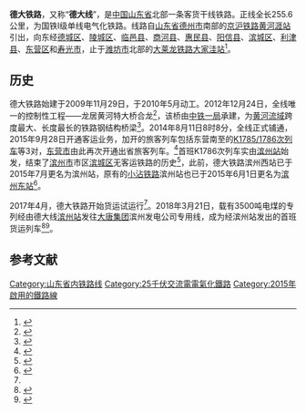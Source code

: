 {{Infobox rail system-route
|rail_name= 德大铁路
|box_width=350px
|other_name= 徳大线
|name_bgcolor=
|banner_color=blue
|sec_banner_color=
|third_banner_color=
|logo_filename=
|image_width= 250px
|logo_bgcolor=
|logo_note=
|image=Dezhou-Dajiawa_Railway_Yellow_River_Bridge.jpg
|caption=K1531次列车通过德大铁路龙居黄河特大桥
|system_map= 
|mapimage_width= 
|map_bgcolor=
|locale= {{PRC}}
|service_type= 
|network= 
|start= [[黄河涯站|黄河涯站]]、[[大家洼站|大家洼站]]
|begin_operation= 2015年9月28日
|end_operation=
|operation_note=
|system_length= 255.6公里
|length_in_operation=
|total_length=
|line_title= 正线
|lines= 1（[[单线铁路|单线铁路]]）
|stations= 22座<ref>{{cite web |title=德大铁路开通 |url=http://www.shandong.gov.cn/art/2015/9/29/art_322_65767.html |website=山东省人民政府 |date=2015-09-29 |archiveurl=https://archive.is/20170524035142/http://www.shandong.gov.cn/art/2015/9/29/art_322_65767.html |archivedate=2017年5月24日 |deadurl=yes |df= }}</ref>
|route_title= 线路
|main_route=
|secondary_route=
|branch_route=
|standard= [[国铁I级|国铁I级]]
|main_stations= [[滨州站|滨州站]]、[[东营南站|东营南站]]
|ridership=
|fleet_size=
|max_speed= 160公里/小时
|track_gauge= 1435毫米（[[标准轨|标准轨]]）
|min_radius= 一般地段3500米，困难地段2800米<ref>{{cite web|title=德龙烟铁路龙烟段计划2016年开通 大莱龙段处可研阶段 |url=http://news.iqilu.com/shandong/yuanchuang/2015/0928/2560349.shtml |website=齐鲁网 |date=2015-09-28 |archiveurl=https://archive.is/20170524041113/http://news.iqilu.com/shandong/yuanchuang/2015/0928/2560349.shtml |archivedate=2017-05-24 |deadurl=yes }}</ref>
|max_grade= 
|distance_between_mainlines= 
|block_signal= [[自动闭塞|自动闭塞]]<ref>{{cite web |title=德大铁路概况 |website=滨州市铁路局 |date=2010-04-25 |url=http://www.bztlj.com/zhengwu/2015-03-30/128.html |access-date=2018-04-05 |archive-url=https://web.archive.org/web/20180406040509/http://www.bztlj.com/zhengwu/2015-03-30/128.html |archive-date=2018-04-06 |dead-url=yes }}</ref>
|rollingstock= [[HXD3D|HXD3D]]、[[HXD3C|HXD3C]]、[[SS9|SS9]]、[[SS9G|SS9G]]、[[DF11|DF11]]（客运），[[SS4G|SS4G]]、[[DF8B|DF8B]]（货运）
|engine= 
|depot=
|operator=
|franchise=
|hq=
|key_person=
|website=
|route_map={{德大铁路RDT}}
}}

'''德大铁路'''，又称“'''德大线'''”，是[[中国|中国]][[山东省|山东省]]北部一条客货干线铁路。正线全长255.6公里，为国铁I级单线电气化铁路。线路自[[山东省|山东省]][[德州市|德州市]]南部的[[京沪铁路|京沪铁路]][[黄河涯站|黄河涯站]]引出，向东经[[德城区|德城区]]、[[陵城区|陵城区]]、[[临邑县|临邑县]]、[[商河县|商河县]]、[[惠民县|惠民县]]、[[阳信县|阳信县]]、[[滨城区|滨城区]]、[[利津县|利津县]]、[[东营区|东营区]]和[[寿光市|寿光市]]，止于[[潍坊市|潍坊市]]北部的[[大莱龙铁路|大莱龙铁路]][[大家洼站|大家洼站]]<ref>{{cite web |url=http://www.chnrailway.com/news/20091130/1130233113.html |title=德大铁路新建工程昨日起开工 |publisher=中华铁道网 |date=2009-11-29 |language=zh-hans |accessdate=2014-01-15 |archive-date=2014-01-16 |archive-url=https://web.archive.org/web/20140116093256/http://www.chnrailway.com/news/20091130/1130233113.html |dead-url=no }}</ref>。

==历史==
德大铁路始建于2009年11月29日，于2010年5月动工。2012年12月24日，全线唯一的控制性工程——龙居黄河特大桥合龙<ref name="iqilu">{{cite web | url=http://dongying.iqilu.com/dyyaowen/2012/1225/1404662.shtml | title=德大铁路东营龙居黄河特大桥主桥胜利合龙 | publisher=齐鲁网 | date=2012-12-25 | author=杨君 | access-date=2018-07-31 | archive-url=https://web.archive.org/web/20180731153741/http://dongying.iqilu.com/dyyaowen/2012/1225/1404662.shtml | archive-date=2018-07-31 | dead-url=yes }}</ref>，该桥由[[中铁一局|中铁一局]]承建，为[[黄河流域|黄河流域]]跨度最大、长度最长的铁路钢结构桥梁<ref>{{cite news |url=http://www.gov.cn/jrzg/2012-12/26/content_2299876.htm |title=德大铁路龙居黄河特大桥合龙 |publisher=新华社 |website=中央人民政府门户网站 |date=2012-12-26 |language=zh-hans |accessdate=2018-07-31 |archive-date=2018-07-31 |archive-url=https://web.archive.org/web/20180731153740/http://www.gov.cn/jrzg/2012-12/26/content_2299876.htm |dead-url=no }}</ref>。2014年8月11日8时8分，全线正式铺通，2015年9月28日开通客运业务，加开的旅客列车包括东营南至{{站|北京}}的[[K1785/1786次列车|K1785/1786次列车]]等3对，[[东营市|东营市]]由此再次开通出省旅客列车。<ref>{{cite news|url=http://news.iqilu.com/shandong/yuanchuang/2015/0924/2557136.shtml|title=滨州开往北京客运列车确定为K1786次 时刻表公布|publisher=齐鲁网|date=2015-09-24|accessdate=2015-09-26|archive-date=2015-09-27|archive-url=https://web.archive.org/web/20150927052000/http://news.iqilu.com/shandong/yuanchuang/2015/0924/2557136.shtml|dead-url=no}}</ref>首班K1786次列车实由[[滨州站|滨州站]]始发，结束了[[滨州市|滨州市]]市区[[滨城区|滨城区]]无客运铁路的历史<ref>{{cite news|url=http://news.iqilu.com/shandong/yuanchuang/2015/0928/2559609.shtml|title=德大铁路今日通车 首列火车8点48分驶出滨州站|publisher=齐鲁网|date=2015-09-28|accessdate=2015-09-28|archive-date=2015-09-29|archive-url=https://web.archive.org/web/20150929014210/http://news.iqilu.com/shandong/yuanchuang/2015/0928/2559609.shtml|dead-url=no}}</ref>，此前，德大铁路滨州西站已于2015年7月更名为滨州站，原有的[[小沾铁路|小沾铁路]]滨州站也已于2015年6月1日更名为[[滨州东站|滨州东站]]<ref>{{cite journal|author=[[中国铁路总公司|中国铁路总公司]]|title=铁总运电〔2015〕94号 中国铁路总公司关于部分车站命名和更名的通知|journal=铁路客货运输专刊|publisher=中国铁道出版社|year=2015|issue=2、3|pages=58}}</ref>。

2017年4月，德大铁路开始货运试运行<ref name=201704"/>。2018年3月21日，载有3500吨电煤的专列经由德大线[[滨州站|滨州站]]发往[[大唐集团|大唐集团]]滨州发电公司专用线，成为经滨州站发出的首班货运列车<ref name=201704">{{Cite web |url=http://www.cdt-sd-bz.com/culture-detail-5130-4.html |title=大唐故事：燃料铁路专线“突击队” |access-date=2018-07-31 |archive-url=https://web.archive.org/web/20180731153826/http://www.cdt-sd-bz.com/culture-detail-5130-4.html |archive-date=2018-07-31 |dead-url=yes }}</ref><ref>{{Cite web |url=http://www.cdt-sd-bz.com/sw-detail-4974-3.html |title=滨州发电公司迎来首列火车煤直达入厂 |access-date=2018-07-31 |archive-url=https://web.archive.org/web/20180731153739/http://www.cdt-sd-bz.com/sw-detail-4974-3.html |archive-date=2018-07-31 |dead-url=yes }}</ref>。

==参考文献==
{{reflist}}
{{commonscat|Dezhou–Dajiawa Railway}}

{{德大铁路|nocat}}
{{山东铁路}}
{{中国铁路}}

{{DEFAULTSORT:Deda railway}}

[[Category:山东省内铁路线|Category:山东省内铁路线]]
[[Category:25千伏交流電電氣化鐵路|Category:25千伏交流電電氣化鐵路]]
[[Category:2015年啟用的鐵路線|Category:2015年啟用的鐵路線]]